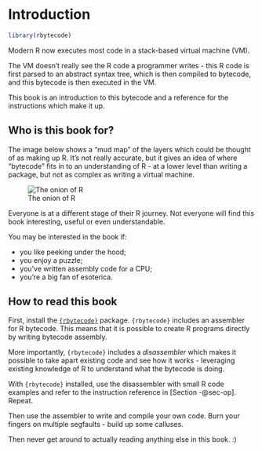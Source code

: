 # Introduction


```r
library(rbytecode)
```



Modern R now executes most code in a stack-based virtual machine (VM).

The VM doesn't really see the R code a programmer writes - this R code is first parsed to 
an abstract syntax tree, which is then compiled to bytecode,  and this 
bytecode is then executed in the VM.

This book is an introduction to this bytecode and a reference for the 
instructions which make it up.


## Who is this book for?


The image below shows a "mud map" of the layers which could be thought of as
making up R.  It's not really accurate, but it gives an idea of where "bytecode"
fits in to an understanding of R - at a lower level than writing a package, but
not as complex as writing a virtual machine.

![The onion of R](figures/abstraction-layers.png)


Everyone is at a different stage of their R journey. Not everyone will find
this book interesting, useful or even understandable.

You may be interested in the book if:

* you like peeking under the hood;
* you enjoy a puzzle;
* you've written assembly code for a CPU;
* you're a big fan of esoterica.


## How to read this book

First, install the [`{rbytecode}`](https://github.com/coolbutuseless/rbytecode) package. `{rbytecode}` includes an assembler for R bytecode. This means that
it is possible to create R programs directly by writing bytecode assembly.  

More importantly, `{rbytecode}` includes a *disassembler* which
makes it possible to take apart existing code and see how it works - leveraging
existing knowledge of R to understand what the bytecode is doing.

With `{rbytecode}` installed, use the disassembler with small R code examples and
refer to the instruction reference in [Section -@sec-op].  Repeat.

Then use the assembler to write and compile your own code.  Burn your fingers on 
multiple segfaults - build up some calluses.

Then never get around to actually reading anything else in this book. :)
